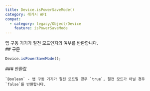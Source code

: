 ```yaml
---
title: Device.isPowerSaveMode()
category: 레거시 API
compat:
  - category: legacy/Object/Device
    feature: isPowerSaveMode
---
```


<Section>
  앱 구동 기기가 절전 모드인지의 여부를 반환합니다.
</Section>
<Section>
  ## 구문

  ~~~js
  Device.isPowerSaveMode();
  ~~~

  <Section>
    ### 반환값

    `Boolean` - 앱 구동 기기가 절전 모드일 경우 `true`, 절전 모드가 아닐 경우 `false`를 반환합니다.
  </Section>
</Section>